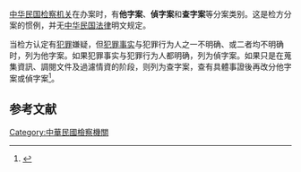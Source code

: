 {{多個問題|
{{refimprove|time=2015-11-01}}
{{onesource|time=2015-11-01}}
{{Notability Unreferenced |time=2015-11-01T10:41:56+00:00}}
}}
[[中华民国|中华民国]][[检察机关|检察机关]]在办案时，有'''他字案'''、'''偵字案'''和'''查字案'''等分案类别。这是检方分案的惯例，并无[[中华民国法律|中华民国法律]]明文规定。

当检方认定有[[犯罪|犯罪]]嫌疑，但[[犯罪事实|犯罪事实]]与犯罪行为人之一不明确、或二者均不明确时，列为他字案。如果犯罪事实与犯罪行为人都明确，列为偵字案。如果只是在蒐集資訊、調閱文件及過濾情資的阶段，则列为查字案，查有具體事證後再改分他字案或偵字案<ref>{{cite news|url=http://www.epochtimes.com/b5/7/7/13/n1772541.htm|title=中央社新聞小百科：查字案|author=陳慧真|date=2007-07-13|publisher=中央通讯社|accessdate=2015-07-23|archive-date=2019-09-26|archive-url=https://web.archive.org/web/20190926112701/http://www.epochtimes.com/b5/7/7/13/n1772541.htm|dead-url=no}}</ref>。

==参考文献==
{{reflist}}

[[Category:中華民國檢察機關|Category:中華民國檢察機關]]